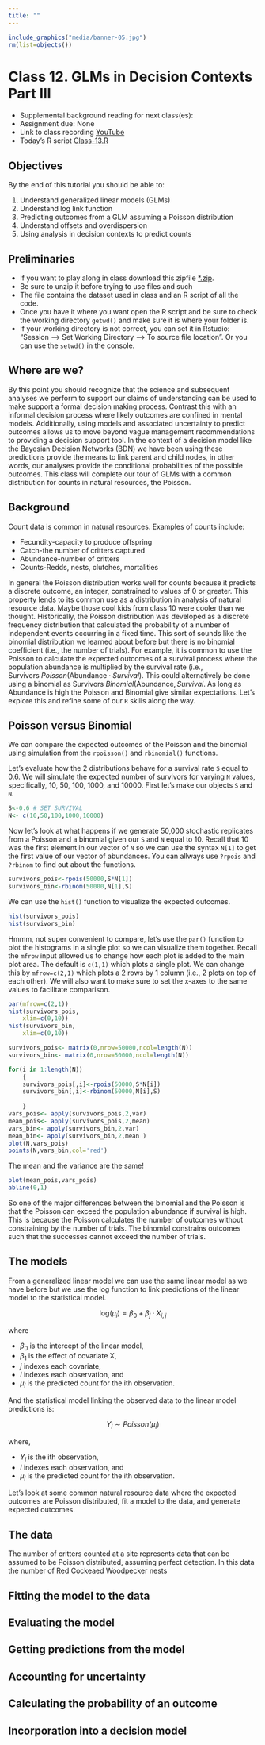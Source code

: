 ```yaml
---
title: ""
---
```


 <!--

library(knitr)
rmarkdown::render_site("Class-13.Rmd")# build website

# rmarkdown::render_site()# build webpage
# COPY FILES TO DOCS FOR GITHUB.IO
system(paste("xcopy", 
    '"C:/Users/mcolvin/Documents/Teaching/WFA8433-Natural-Resource-Decision-Making/Course-Materials/_site"', 
    '"C:/Users/mcolvin/Documents/Teaching/WFA8433-Natural-Resource-Decision-Making/Docs"',
    "/E /C /H /R /K /O /Y")) 
  q(save="no") 
-->


```r
include_graphics("media/banner-05.jpg")
rm(list=objects())
```
<!--
Homework 1:  Introduction to basic computing- R
List of preliminary problems to instructor for review
-->

# Class 12. GLMs in Decision Contexts Part III

* Supplemental background reading for next class(es): 
* Assignment due: None
* Link to class recording  [YouTube]()
* Today's R script [Class-13.R](scripts/Class-13.R)

## Objectives 

By the end of this tutorial you should be able to:

1. Understand generalized linear models (GLMs)
1. Understand log link function
2. Predicting outcomes from a GLM assuming a Poisson distribution
2. Understand offsets and overdispersion 
1. Using analysis in decision contexts to predict counts


## Preliminaries

* If you want to play along in class download this zipfile 
[*.zip](class-12.zip). 
* Be sure to unzip it before trying to use files and such
* The file contains the dataset used in class and an R script of all the 
code. 
* Once you have it where you want open the R script and be sure to check 
the working directory `getwd()` and make sure it is where your folder 
is. 
* If your working directory is not correct, you can set it in Rstudio: 
"Session --> Set Working Directory --> To source file location". Or you 
can use the `setwd()` in the console. 


## Where are we?

By this point you should recognize that the science and subsequent 
analyses we perform to support our claims of understanding can be used 
to make support a formal decision making process. Contrast this with an 
informal decision process where likely outcomes are confined in mental 
models. Additionally, using models and associated uncertainty to predict 
outcomes allows us to move beyond vague management recommendations to 
providing a decision support tool. In the context of a decision model 
like the Bayesian Decision Networks (BDN) we have been using these 
predictions provide the means to link parent and child nodes, in other 
words, our analyses provide the conditional probabilities of the 
possible outcomes. This class will complete our tour of GLMs with a 
common distribution for counts in natural resources, the Poisson. 


## Background

Count data is common in natural resources. Examples of counts include:

* Fecundity-capacity to produce offspring 
* Catch-the number of critters captured
* Abundance-number of critters
* Counts-Redds, nests, clutches, mortalities

In general the Poisson distribution works well for counts because it predicts
a discrete outcome, an integer, constrained to values of 0 or greater. This 
property lends to its common use as a distribution in analysis of natural
resource data. Maybe those cool kids from class 10 were cooler than
we thought. Historically, the Poisson distribution was developed as
a discrete frequency distribution that calculated the probability of a 
number of independent events occurring in a fixed time. This sort of sounds
like the binomial distribution we learned about before but there is no
binomial coefficient (i.e., the number of trials). For example, it is common
to use the Poisson to calculate the expected outcomes of a survival process 
where the population abundance is multiplied by the survival rate (i.e.,
$\text{Survivors}~Poisson(\text{Abundance}\cdot Survival$). This could
alternatively be done using a binomial as $\text{Survivors}~
Binomial(\text{Abundance},Survival$. As long as $\text{Abundance}$ is 
high the Poisson and Binomial give similar expectations. Let's explore this 
and refine some of our `R` skills along the way.

## Poisson versus Binomial

We can compare the expected outcomes of the Poisson and the binomial 
using simulation from the `rpoisson()` and `rbinomial()` functions.

Let's evaluate how the 2 distributions behave for a survival rate `S` 
equal to 0.6. We will simulate the expected number of survivors for varying
`N` values, specifically, 10, 50, 100, 1000, and 10000. First let's make 
our objects `S` and `N`. 

```r
S<-0.6 # SET SURVIVAL
N<- c(10,50,100,1000,10000)
```
Now let's look at what happens if we generate 50,000 stochastic replicates 
from a Poisson and a binomial given our `S` and `N` equal to 10. Recall
that 10 was the first element in our vector of `N` so we can use the 
syntax `N[1]` to get the first value of our vector of abundances. You can
allways use `?rpois` and `?rbinom` to find out about the functions.

```r
survivors_pois<-rpois(50000,S*N[1])
survivors_bin<-rbinom(50000,N[1],S)
```
We can use the `hist()` function to visualize the expected outcomes.

```r
hist(survivors_pois)
hist(survivors_bin)
```

Hmmm, not super convenient to compare, let's use the `par()` function
to plot the histograms in a single plot so we can visualize them together.
Recall the `mfrow` input allowed us to change how each plot is added to 
the main plot area.  The default is `c(1,1)` which plots a single plot. 
We can change this by `mfrow=c(2,1)` which plots a 2 rows by 1 column (i.e.,
2 plots on top of each other). We will also want to make sure to set 
the x-axes to the same values to facilitate comparison.

```r
par(mfrow=c(2,1))
hist(survivors_pois,
    xlim=c(0,10))
hist(survivors_bin,
    xlim=c(0,10))
```

```r
survivors_pois<- matrix(0,nrow=50000,ncol=length(N))
survivors_bin<- matrix(0,nrow=50000,ncol=length(N))
```

```r
for(i in 1:length(N))
    {
    survivors_pois[,i]<-rpois(50000,S*N[i])
    survivors_bin[,i]<-rbinom(50000,N[i],S)
    
    }
vars_pois<- apply(survivors_pois,2,var)
mean_pois<- apply(survivors_pois,2,mean)
vars_bin<- apply(survivors_bin,2,var)
mean_bin<- apply(survivors_bin,2,mean )
plot(N,vars_pois)
points(N,vars_bin,col='red')
```

The mean and the variance are the same!
```r
plot(mean_pois,vars_pois)
abline(0,1)
```




So one of the major differences between the binomial and the Poisson is 
that the Poisson can exceed the population abundance if survival is high.
This is because the Poisson calculates the number of outcomes without 
constraining by the number of trials.
The binomial constrains outcomes such that the successes cannot exceed
the number of trials. 



## The models

From a generalized linear model we can use the same linear model as 
we have before but we use the log function to link predictions of the 
linear model to the statistical model.

$$\text{log}(\mu_{i}) = \beta_{0}+\beta_{j}\cdot X_{i,j}$$

    
where

* $\beta_{0}$ is the intercept of the linear model,  
* $\beta_{1}$ is the effect of covariate X,
* $j$ indexes each covariate,
* $i$ indexes each observation, and
* $\mu_{i}$ is the predicted count for the ith observation.

And the statistical model linking the observed data to the linear model 
predictions is: 


$$ Y_{i} \sim Poisson(\mu_{i})$$    


where,

* $Y_{i}$ is the ith observation,
* $i$ indexes each observation, and
* $\mu_{i}$ is the predicted count for the ith observation.

Let's look at some common natural resource data where the expected outcomes
are Poisson distributed, fit a model to the data, and generate expected outcomes.


## The data

The number of critters counted at a site represents data that can be assumed
to be Poisson distributed, assuming perfect detection. In this data the number
of Red Cockeaed Woodpecker nests 


## Fitting the model to the data

## Evaluating the model

## Getting predictions from the model

## Accounting for uncertainty

## Calculating the probability of an outcome

## Incorporation into a decision model






